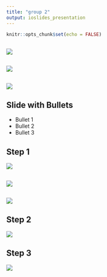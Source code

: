 ```yaml
---
title: "group 2"
output: ioslides_presentation
---
```


```r
knitr::opts_chunk$set(echo = FALSE)
```

## 

![](https://seanlee128.github.io/stock-filter/intro.png)

## 

![](https://seanlee128.github.io/stock-filter/book.png)

## 

![](https://seanlee128.github.io/stock-filter/master.png)

## Slide with Bullets

- Bullet 1
- Bullet 2
- Bullet 3

## Step 1

![](https://seanlee128.github.io/stock-filter/stepone1.png)

## 

![](https://seanlee128.github.io/stock-filter/stepone2.png)

## 

![](https://seanlee128.github.io/stock-filter/stepone3.png)

## Step 2

![](https://seanlee128.github.io/stock-filter/steptwo1.png)

## Step 3

![](https://seanlee128.github.io/stock-filter/stepthree1.png)